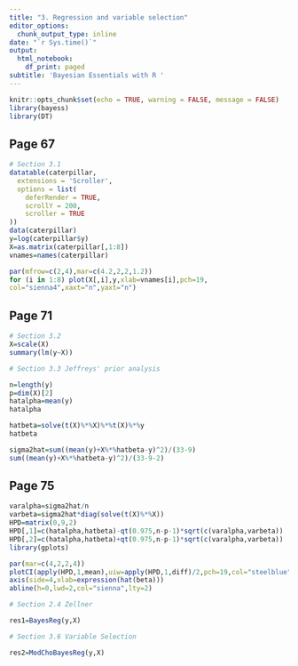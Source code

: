 ```yaml
---
title: "3. Regression and variable selection"
editor_options:
  chunk_output_type: inline
date: "`r Sys.time()`"
output:
  html_notebook:
    df_print: paged
subtitle: 'Bayesian Essentials with R '
---
```


```r
knitr::opts_chunk$set(echo = TRUE, warning = FALSE, message = FALSE)
library(bayess)
library(DT)
```

## Page 67
```r
# Section 3.1
datatable(caterpillar,
  extensions = 'Scroller', 
  options = list(
    deferRender = TRUE,
    scrollY = 200,
    scroller = TRUE
))
data(caterpillar)
y=log(caterpillar$y)
X=as.matrix(caterpillar[,1:8])
vnames=names(caterpillar)

par(mfrow=c(2,4),mar=c(4.2,2,2,1.2))
for (i in 1:8) plot(X[,i],y,xlab=vnames[i],pch=19,
col="sienna4",xaxt="n",yaxt="n")
```

## Page 71

```r
# Section 3.2
X=scale(X)
summary(lm(y~X))
```


```r
# Section 3.3 Jeffreys' prior analysis

n=length(y)
p=dim(X)[2]
hatalpha=mean(y)
hatalpha
```


```r
hatbeta=solve(t(X)%*%X)%*%t(X)%*%y
hatbeta
```


```r
sigma2hat=sum((mean(y)+X%*%hatbeta-y)^2)/(33-9)
sum((mean(y)+X%*%hatbeta-y)^2)/(33-9-2)
```

## Page 75

```r
varalpha=sigma2hat/n
varbeta=sigma2hat*diag(solve(t(X)%*%X))
HPD=matrix(0,9,2)
HPD[,1]=c(hatalpha,hatbeta)-qt(0.975,n-p-1)*sqrt(c(varalpha,varbeta))
HPD[,2]=c(hatalpha,hatbeta)+qt(0.975,n-p-1)*sqrt(c(varalpha,varbeta))
library(gplots)

par(mar=c(4,2,2,4))
plotCI(apply(HPD,1,mean),uiw=apply(HPD,1,diff)/2,pch=19,col="steelblue",lwd=2,xlab="index",yaxt="n")
axis(side=4,xlab=expression(hat(beta)))
abline(h=0,lwd=2,col="sienna",lty=2)
```


```r
# Section 2.4 Zellner

res1=BayesReg(y,X)
```


```r
# Section 3.6 Variable Selection

res2=ModChoBayesReg(y,X)
```


